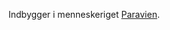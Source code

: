 {{title:Paraver}}
{{author:Laura Holmegaard}}
{{timestamp:2009-09-18T15:07:24Z}}
{{copyright:Paraver}}
Indbygger i menneskeriget [[Paravien]].